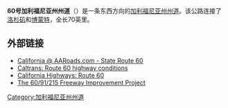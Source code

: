 '''60号加利福尼亚州州道'''（{{lang-en|'''California State Route , SR 60'''}}）是一条东西方向的[[加利福尼亚州州道|加利福尼亚州州道]]。该公路连接了[[洛杉矶|洛杉矶]]和[[博蒙特_(加利福尼亚州)|博蒙特]]，全长70英里。

== 外部链接 ==
{{commons}}
*[http://www.aaroads.com/california/ca-060 California @ AARoads.com - State Route 60]{{Wayback|url=http://www.aaroads.com/california/ca-060 |date=20150104210401 }}
*[http://www.dot.ca.gov/hq/roadinfo/sr60 Caltrans: Route 60 highway conditions]{{Wayback|url=http://www.dot.ca.gov/hq/roadinfo/sr60 |date=20150104210150 }}
*[http://www.cahighways.org/057-064.html#060 California Highways: Route 60]{{Wayback|url=http://www.cahighways.org/057-064.html#060 |date=20091002011343 }}
*[https://web.archive.org/web/20060618123608/http://www.6091215.dot.ca.gov/ The 60/91/215 Freeway Improvement Project]
{{大洛杉矶地区高速公路}}
[[Category:加利福尼亚州州道|Category:加利福尼亚州州道]]